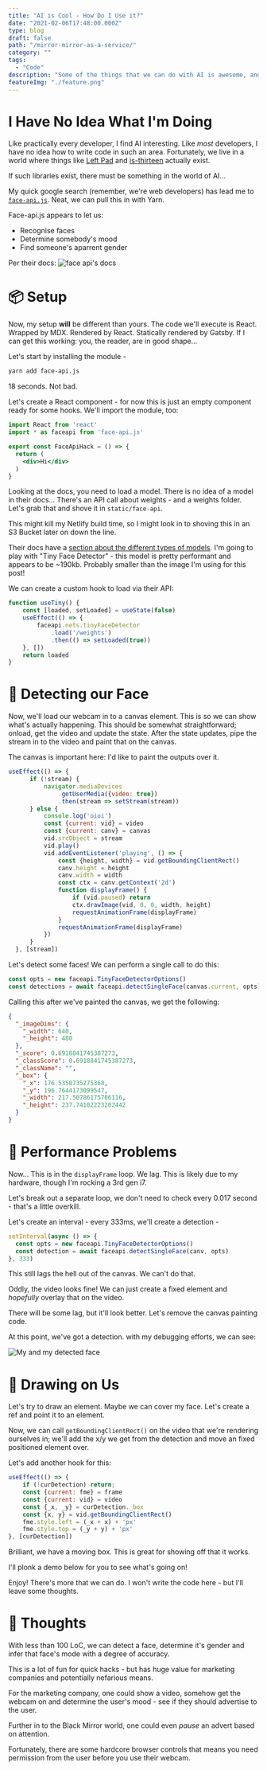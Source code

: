 ```yaml
---
title: "AI is Cool - How Do I Use it?"
date: "2021-02-06T17:48:00.000Z"
type: blog
draft: false
path: "/mirror-mirror-as-a-service/"
category: ""
tags:
  - "Code"
description: "Some of the things that we can do with AI is awesome, and scary. I had 0 experience with AI - let's figure it out together."
featureImg: "./feature.png"
---
```



# I Have No Idea What I'm Doing

Like practically every developer, I find AI interesting. Like *most* developers, I have no idea how to write code in such an area. Fortunately, we live in a world where things like [Left Pad](https://qz.com/646467/how-one-programmer-broke-the-internet-by-deleting-a-tiny-piece-of-code/) and [is-thirteen](https://github.com/jezen/is-thirteen) actually exist.

If such libraries exist, there must be something in the world of AI... 

My quick google search (remember, we're web developers) has lead me to [`face-api.js`](https://github.com/justadudewhohacks/face-api.js/). Neat, we can pull this in with Yarn.

Face-api.js appears to let us:
* Recognise faces
* Determine somebody's mood
* Find someone's aparrent gender

Per their docs:
![face api's docs](https://user-images.githubusercontent.com/31125521/57297736-b5603380-70d0-11e9-873d-8b6c7243eb64.jpg)

# 📦 Setup

Now, my setup **will** be different than yours. The code we'll execute is React. Wrapped by MDX. Rendered by React. Statically rendered by Gatsby. If I can get this working: you, the reader, are in good shape...

Let's start by installing the module -

```bash
yarn add face-api.js
```

18 seconds. Not bad.

Let's create a React component - for now this is just an empty component ready for some hooks. We'll import the module, too:

```jsx
import React from 'react'
import * as faceapi from 'face-api.js'

export const FaceApiHack = () => {
  return (
    <div>Hi</div>
  )
}
```


Looking at the docs, you need to load a model. There is no idea of a model in their docs... There's an API call about weights - and a weights folder. Let's grab that and shove it in `static/face-api`.

This might kill my Netlify build time, so I might look in to shoving this in an S3 Bucket later on down the line.

Their docs have a [section about the different types of models](https://github.com/justadudewhohacks/face-api.js#face-detection-models). I'm going to play with "Tiny Face Detector" - this model is pretty performant and appears to be ~190kb. Probably smaller than the image I'm using for this post!

We can create a custom hook to load via their API:

```js
function useTiny() {
	const [loaded, setLoaded] = useState(false)
	useEffect(() => {
		faceapi.nets.tinyFaceDetector
			.load('/weights')
			.then(() => setLoaded(true))
	}, [])
	return loaded
}
```

# 🤖 Detecting our Face
Now, we'll load our webcam in to a canvas element. This is so we can show what's actually happening. This should be somewhat straightforward; onload, get the video and update the state. After the state updates, pipe the stream in to the video and paint that on the canvas.

The canvas is important here: I'd like to paint the outputs over it.

```jsx
useEffect(() => {
      if (!stream) {
          navigator.mediaDevices
              .getUserMedia({video: true})
              .then(stream => setStream(stream))
      } else {
          console.log('oioi')
          const {current: vid} = video
          const {current: canv} = canvas
          vid.srcObject = stream
          vid.play()
          vid.addEventListener('playing', () => {
              const {height, width} = vid.getBoundingClientRect()
              canv.height = height
              canv.width = width
              const ctx = canv.getContext('2d')
              function displayFrame() {
                  if (vid.paused) return
                  ctx.drawImage(vid, 0, 0, width, height)
                  requestAnimationFrame(displayFrame)
              }
              requestAnimationFrame(displayFrame)
          })
      }
  }, [stream])
```


Let's detect some faces! We can perform a single call to do this:

```javascript
const opts = new faceapi.TinyFaceDetectorOptions()
const detections = await faceapi.detectSingleFace(canvas.current, opts)
```

Calling this after we've painted the canvas, we get the following:

```json
{
  "_imageDims": {
    "_width": 640,
    "_height": 480
  },
  "_score": 0.6918841745387273,
  "_classScore": 0.6918841745387273,
  "_className": "",
  "_box": {
    "_x": 176.5358735275368,
    "_y": 196.7644173099547,
    "_width": 217.50786175706116,
    "_height": 237.74102223202442
  }
}
```

# 🚗 Performance Problems

Now... This is in the `displayFrame` loop. We lag. This is likely due to my hardware, though I'm rocking a 3rd gen i7.

Let's break out a separate loop, we don't need to check every 0.017 second - that's a little overkill.

Let's create an interval - every 333ms, we'll create a detection -

```javascript
setInterval(async () => {
  const opts = new faceapi.TinyFaceDetectorOptions()
  const detection = await faceapi.detectSingleFace(canv, opts)
}, 333)
  ```

This still lags the hell out of the canvas. We can't do that.

Oddly, the video looks fine! We can just create a fixed element and *hopefully* overlay that on the video.

There will be some lag, but it'll look better. Let's remove the canvas painting code.

At this point, we've got a detection. with my debugging efforts, we can see:

![My and my detected face](./progress.png)

# 🎨 Drawing on Us

Let's try to draw an element. Maybe we can cover my face. Let's create a ref and point it to an element.

Now, we can call `getBoundingClientRect()` on the video that we're rendering ourselves in; we'll add the x/y we get from the detection and move an fixed positioned element over.


Let's add another hook for this:

```javascript
useEffect(() => {
    if (!curDetection) return;
    const {current: fme} = frame
    const {current: vid} = video
    const {_x, _y} = curDetection._box
    const {x, y} = vid.getBoundingClientRect()
    fme.style.left = (_x + x) + 'px'
    fme.style.top = (_y + y) + 'px'
}, [curDetection])
```

Brilliant, we have a moving box. This is great for showing off that it works.

I'll plonk a demo below for you to see what's going on!


<ShowElement>
  <FaceApiInit />
</ShowElement>

Enjoy! There's more that we can do. I won't write the code here - but I'll leave some thoughts.

# 🤔 Thoughts

With less than 100 LoC, we can detect a face, determine it's gender and infer that face's mode with a degree of accuracy.

This is a lot of fun for quick hacks - but has huge value for marketing companies and potentially nefarious means.

For the marketing company, one could show a video, somehow get the webcam on and determine the user's mood - see if they should advertise to the user. 

Further in to the Black Mirror world, one could even *pause* an advert based on attention.

Fortunately, there are some hardcore browser controls that means you need permission from the user before you use their webcam.
